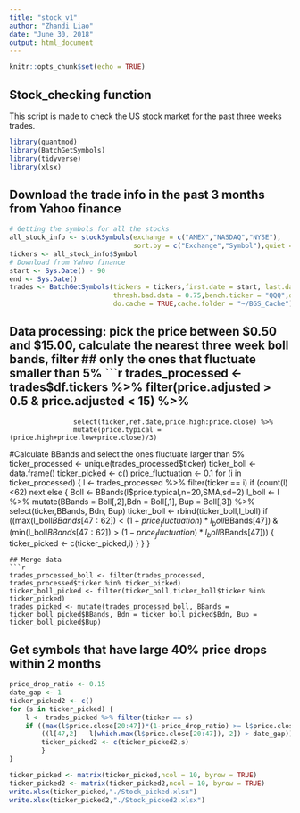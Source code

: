 ```yaml
---
title: "stock_v1"
author: "Zhandi Liao"
date: "June 30, 2018"
output: html_document
---
```


```r
knitr::opts_chunk$set(echo = TRUE)
```

## Stock_checking function

This script is made to check the US stock market for the past three weeks trades. 

```r
library(quantmod)
library(BatchGetSymbols)
library(tidyverse)
library(xlsx)
```

## Download the trade info in the past 3 months from Yahoo finance

```r
# Getting the symbols for all the stocks
all_stock_info <- stockSymbols(exchange = c("AMEX","NASDAQ","NYSE"),
                               sort.by = c("Exchange","Symbol"),quiet = FALSE)
tickers <- all_stock_info$Symbol
# Download from Yahoo finance
start <- Sys.Date() - 90
end <- Sys.Date()
trades <- BatchGetSymbols(tickers = tickers,first.date = start, last.date = end, 
                          thresh.bad.data = 0.75,bench.ticker = "QQQ",do.complete.data = TRUE,
                          do.cache = TRUE,cache.folder = "~/BGS_Cache")
```

## Data processing: pick the price between $0.50 and $15.00, calculate the nearest three week boll bands, filter
## only the ones that fluctuate smaller than 5%
```r
trades_processed <- trades$df.tickers %>% filter(price.adjusted > 0.5 & price.adjusted < 15) %>%
                    select(ticker,ref.date,price.high:price.close) %>%
                    mutate(price.typical = (price.high+price.low+price.close)/3)
#Calculate BBands and select the ones fluctuate larger than 5%
ticker_processed <- unique(trades_processed$ticker)
ticker_boll <- data.frame()
ticker_picked <- c()
price_fluctuation <- 0.1
for (i in ticker_processed) {
    l <- trades_processed %>% filter(ticker == i)
    if (count(l)<62) next
    else {
      Boll <- BBands(l$price.typical,n=20,SMA,sd=2)
      l_boll <- l %>% mutate(BBands = Boll[,2],Bdn = Boll[,1], Bup = Boll[,3]) %>%
                select(ticker,BBands, Bdn, Bup)
      ticker_boll <- rbind(ticker_boll,l_boll)
      if ((max(l_boll$BBands[47:62])< (1+price_fluctuation)*l_boll$BBands[47]) & (min(l_boll$BBands[47:62]) > (1-price_fluctuation)*l_boll$BBands[47])) {
          ticker_picked <- c(ticker_picked,i)
      }
    }
}

```
## Merge data
```r
trades_processed_boll <- filter(trades_processed, trades_processed$ticker %in% ticker_picked)
ticker_boll_picked <- filter(ticker_boll,ticker_boll$ticker %in% ticker_picked)
trades_picked <- mutate(trades_processed_boll, BBands = ticker_boll_picked$BBands, Bdn = ticker_boll_picked$Bdn, Bup = ticker_boll_picked$Bup)

```

## Get symbols that have large 40% price drops within 2 months
```r
price_drop_ratio <- 0.15
date_gap <- 1
ticker_picked2 <- c()
for (s in ticker_picked) {
    l <- trades_picked %>% filter(ticker == s)
    if ((max(l$price.close[20:47])*(1-price_drop_ratio) >= l$price.close[47]) &
        ((l[47,2] - l[which.max(l$price.close[20:47]), 2]) > date_gap)) {
        ticker_picked2 <- c(ticker_picked2,s)
        }
}

ticker_picked <- matrix(ticker_picked,ncol = 10, byrow = TRUE)
ticker_picked2 <- matrix(ticker_picked2,ncol = 10, byrow = TRUE)
write.xlsx(ticker_picked,"./Stock_picked.xlsx")
write.xlsx(ticker_picked2,"./Stock_picked2.xlsx")
```


